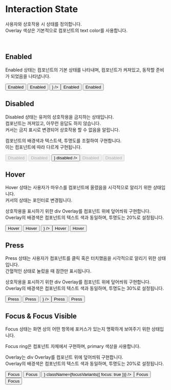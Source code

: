 


<Meta title="Token/InteractionState" />

<br />
<br />
<br />
<br />

# Interaction State

사용자와 상호작용 시 상태를 정의합니다.  
Overlay 색상은 기본적으로 컴포넌트의 text color를 사용합니다.

<br />

## Enabled

Enabled 상태는 컴포넌트의 기본 상태를 나타내며, 컴포넌트가 켜져있고, 동작할 준비가 되었음을 나타냅니다.

<Canvas withSource="none">
  <StoryWrapper>
    <Button variant="primary">Enabled</Button>
    <Button>Enabled</Button>
    <Button isIconButton label="활성 버튼" icon={<Icon icon="moon" />} />
    <Button variant="danger">Enabled</Button>
    <Button variant="text">Enabled</Button>
  </StoryWrapper>
</Canvas>

## Disabled

Disabled 상태는 유저의 상호작용을 금지하는 상태입니다.  
컴포넌트는 꺼져있고, 아무런 응답도 하지 않습니다.  
커서는 금지 표시로 변경되어 상호작용 할 수 없음을 알립니다.

컴포넌트의 배경색과 텍스트색, 투명도를 조절하여 구현합니다.  
이는 컴포넌트에 따라 다르게 구현됩니다.

<Canvas withSource="none">
  <StoryWrapper>
    <Button variant="primary" disabled>
      Disabled
    </Button>
    <Button disabled>Disabled</Button>
    <Button isIconButton label="비활성 버튼" icon={<Icon icon="moon" />} disabled />
    <Button variant="danger" disabled>
      Disabled
    </Button>
    <Button variant="text" disabled>
      Disabled
    </Button>
  </StoryWrapper>
</Canvas>

## Hover

Hover 상태는 사용자가 마우스를 컴포넌트에 올렸음을 시각적으로 알리기 위한 상태입니다.  
커서의 상태는 포인터로 변경됩니다.

상호작용을 표시하기 위한 div Overlay를 컴포넌트 위에 덮어씌워 구현합니다.  
Overlay의 배경색은 컴포넌트의 텍스트 색과 동일하며, 투명도는 20%로 설정됩니다.

<Canvas withSource="none">
  <Story
    storyName="Hover"
    name="Hover"
    parameters={{
      pseudo: {
        hover: true,
      },
    }}
  >
    <StoryWrapper>
      <Button variant="primary">Hover</Button>
      <Button>Hover</Button>
      <Button isIconButton label="Hover 버튼" icon={<Icon icon="moon" />} />
      <Button variant="danger">Hover</Button>
      <Button variant="text">Hover</Button>
    </StoryWrapper>
  </Story>
</Canvas>

## Press

Press 상태는 사용자가 컴포넌트를 클릭 혹은 터치했음을 시각적으로 알리기 위한 상태입니다.  
간혈적인 상태로 눌렀을 때 잠깐만 표시됩니다.

상호작용을 표시하기 위한 div Overlay를 컴포넌트 위에 덮어씌워 구현합니다.  
Overlay의 배경색은 컴포넌트의 텍스트 색과 동일하며, 투명도는 30%로 설정됩니다.

<Canvas withSource="none">
  <Story
    storyName="Press"
    name="Press"
    parameters={{
      pseudo: {
        active: true,
      },
    }}
  >
    <StoryWrapper>
      <Button variant="primary">Press</Button>
      <Button>Press</Button>
      <Button isIconButton label="Press 버튼" icon={<Icon icon="moon" />} />
      <Button variant="danger">Press</Button>
      <Button variant="text">Press</Button>
    </StoryWrapper>
  </Story>
</Canvas>

## Focus & Focus Visible

Focus 상태는 화면 상의 어떤 항목에 포커스가 있는지 명확하게 보여주기 위한 상태입니다.

Focus ring은 컴포넌트 자체에서 구현하며, primary 색상을 사용합니다.

Overlay는 div Overlay를 컴포넌트 위에 덮어씌워 구현합니다.  
Overlay의 배경색은 컴포넌트의 텍스트 색과 동일하며, 투명도는 20%로 설정됩니다.

<Canvas withSource="none">
  <Story
    storyName="Focus"
    name="Focus"
    parameters={{
      pseudo: {
        focus: true,
      },
    }}
  >
    <StoryWrapper>
      <Button variant="primary" className={focusVariants({ focus: true })}>
        Focus
      </Button>
      <Button className={focusVariants({ focus: true })}>Focus</Button>
      <Button
        isIconButton
        label="focus 버튼"
        icon={<Icon icon="moon" />}
        className={focusVariants({ focus: true })}
      />
      <Button variant="danger" className={focusVariants({ focus: true })}>
        Focus
      </Button>
      <Button variant="text" className={focusVariants({ focus: true })}>
        Focus
      </Button>
    </StoryWrapper>
  </Story>
</Canvas>

